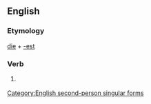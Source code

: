 ==English==

===Etymology===
[[die]] + [[-est]]

===Verb===
{{infl|en|verb form}}

# {{archaic}} {{form of|Second-person singular simple present form|die}}

[[Category:English second-person singular forms]]